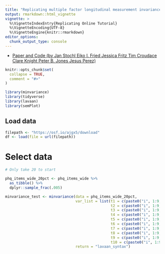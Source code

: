 ```yaml
---
title: "Replicating multiple factor longitudinal measurement invariance"
output: rmarkdown::html_vignette
vignette: >
  %\VignetteIndexEntry{Replicating Online Tutorial}
  %\VignetteEncoding{UTF-8}
  %\VignetteEngine{knitr::rmarkdown}
editor_options: 
  chunk_output_type: console
---
```


- [Paper and Code (by Jan Stochl Eiko I. Fried Jessica Fritz Tim Croudace Clare Knight Peter B. Jones Jesus Perez)](https://osf.io/us27d/)


```r
knitr::opts_chunk$set(
  collapse = TRUE,
  comment = "#>"
)
```

```r
library(minvariance)
library(tidyverse)
library(lavaan)
library(semPlot)
```

## Load data

```r

filepath <- "https://osf.io/ajgx5/download"
df <- load(file = url(filepath))

```

# Select data

```r
# Only take 20 to start

phq_items_wide_20pct <- phq_items_wide %>% 
  as_tibble() %>% 
  dplyr::sample_frac(.005)

minvariance_test <- minvariance(data = phq_items_wide_20pct,  
                                var_list = list(t1 = c(paste0("i", 1:9, "_1")),
                                                t2 = c(paste0("i", 1:9, "_2")),
                                                t3 = c(paste0("i", 1:9, "_3")),
                                                t4 = c(paste0("i", 1:9, "_4")),
                                                t5 = c(paste0("i", 1:9, "_5")),
                                                t6 = c(paste0("i", 1:9, "_6")),
                                                t7 = c(paste0("i", 1:9, "_7")),
                                                t8 = c(paste0("i", 1:9, "_8")),
                                                t9 = c(paste0("i", 1:9, "_9")),
                                                t10 = c(paste0("i", 1:9, "_10"))),
                                return = "lavaan_syntax")

```
